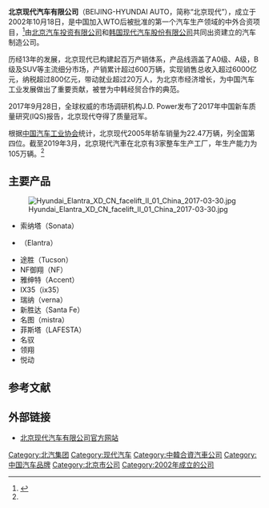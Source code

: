 {{refimprove|time=2018-09-07T18:09:35+00:00}}
{{Infobox company
| name           = 北京现代汽车有限公司
| logo             = 北京現代汽車.jpg
| logo_size = 180px
| caption          = 
| type             = 合資[[私人公司|私人公司]]
| traded_as        = 
| fate             = 
| predecessor      = 
| successor        = 
| foundation       = 2002年10月18日
| founder          = 
| defunct          = <!-- {{End date|YYYY|MM|DD}} -->
| location_city    = [[北京市|北京市]]
| location_country = {{CHN}}
| location         = 
| locations        = 
| area_served      = {{CHN}}
| key_people       = 
| industry         = [[汽車製造業|汽車製造業]]
| products         = [[汽車|汽車]]
| services         = 
| revenue          = 
| operating_income = 
| net_income       = 
| assets           = 
| equity           = 
| owner            = {{CHN}} [[北京汽车投资有限公司|北京汽车投资有限公司]]（50%）<br />{{nowrap|{{ROK}}[[现代汽车股份有限公司|现代汽车股份有限公司]]（50%）}}
| num_employees    = 15,000<ref>{{cite news|url=http://www.beijing-hyundai.com.cn/bjhyundai/index.aspx|title=公立簡介|accessdate=2015-03-21|publisher=北京現代|deadurl=yes|archiveurl=https://web.archive.org/web/20090522004955/http://www.beijing-hyundai.com.cn/bjhyundai/index.aspx|archivedate=2009-05-22}}</ref>
| parent           = 
| divisions        = 
| subsid           = 
| homepage         = {{URL|http://www.beijing-hyundai.com.cn}}
| footnotes        = 
| intl             = 
}}
'''北京现代汽车有限公司'''（BEIJING-HYUNDAI AUTO，简称“北京现代”），成立于2002年10月18日，是中国加入WTO后被批准的第一个汽车生产领域的中外合资项目，<ref name=voa01>{{Cite news |url=https://www.voachinese.com/a/hyundai-considers-suspending-its-oldest-plant-in-china-20190307/4816979.html |title=韩国现代汽车考虑在北京老厂停工 |website=美國之音 |date=2019-03-07 |accessdate=2019-03-07 |archive-date=2019-03-08 |archive-url=https://web.archive.org/web/20190308002127/https://www.voachinese.com/a/hyundai-considers-suspending-its-oldest-plant-in-china-20190307/4816979.html |dead-url=no }}</ref>由[[北京汽车投资有限公司|北京汽车投资有限公司]]和[[韩国|韩国]][[现代汽车股份有限公司|现代汽车股份有限公司]]共同出资建立的汽车制造公司。

历经13年的发展，北京现代已构建起百万产销体系，产品线涵盖了A0级、A级，B级及SUV等主流细分市场，产销累计超过600万辆，实现销售总收入超过6000亿元，纳税超过800亿元，带动就业超过20万人，为北京市经济增长，为中国汽车工业发展做出了重要贡献，被誉为中韩经贸合作的典范。

2017年9月28日，全球权威的市场调研机构J.D. Power发布了2017年中国新车质量研究(IQS)报告，北京现代夺得了质量冠军。 

根据[[中国汽车工业协会|中国汽车工业协会]]统计，北京现代2005年轿车销量为22.47万辆，列全国第四位。截至2019年3月，北京現代汽車在北京有3家整车生产工厂，年生产能力为105万辆。<ref name=voa01/>

==主要产品==
[[File:Hyundai_Elantra_XD_CN_facelift_II_01_China_2017-03-30.jpg|thumb]]
*索纳塔（Sonata）
*{{link-en|现代伊兰特|Hyundai Elantra|伊兰特}}（Elantra）
*途胜（Tucson）
*NF御翔（NF）
*雅绅特（Accent）
*IX35（ix35）
*瑞纳（verna）
*新胜达（Santa Fe）
*名图（mistra）
*菲斯塔（LAFESTA）
*名驭
*领翔
*悦动

==参考文献==
{{reflist}}

==外部链接==
*[http://www.beijing-hyundai.com.cn 北京现代汽车有限公司官方网站]{{Wayback|url=http://www.beijing-hyundai.com.cn/ |date=20150226130139 }}

{{北汽集团}}
{{中国汽车制造业}}
{{Authority control}}

[[Category:北汽集团|Category:北汽集团]]
[[Category:现代汽车|Category:现代汽车]]
[[Category:中韓合資汽車公司|Category:中韓合資汽車公司]]
[[Category:中国汽车品牌|Category:中国汽车品牌]]
[[Category:北京市公司|Category:北京市公司]]
[[Category:2002年成立的公司|Category:2002年成立的公司]]